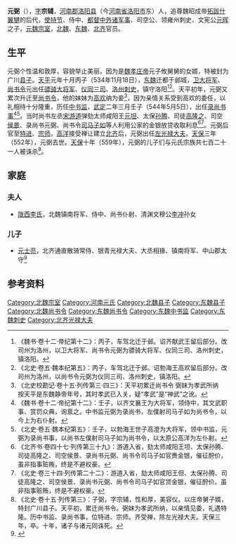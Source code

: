 '''元弼'''（{{bd|5世紀||552年| |catIdx=Y}}），[[表字|字]]'''宗辅'''，[[河南郡|河南郡]][[洛阳县|洛阳县]]（今[[河南省|河南省]][[洛阳市|洛阳市]]东）人，追尊魏昭成帝[[拓跋什翼犍|拓跋什翼犍]]的后代，[[使持节|使持节]]、侍中、[[都督中外诸军事|都督中外诸军事]]、司空公、领雍州刺史、文宪公[[元晖|元晖]]之子，[[元魏|元魏]][[宗室|宗室]]，[[北魏|北魏]]、[[东魏|东魏]]、[[北齐|北齐]]官员。

== 生平 ==
元弼个性温和敦厚，容貌举止美丽，因为是[[魏孝庄帝|魏孝庄帝]]元子攸舅舅的女婿，特被封为广川[[县子|县子]]。[[天平_(东魏)|天平]]元年十月丙子（534年11月18日），[[东魏|东魏]]迁都于邺城，[[卫大将军|卫大将军]]、[[尚书令|尚书令]]元出任[[骠骑大将军|骠骑大将军]]、[[仪同三司|仪同三司]]、[[洛州|洛州]][[刺史|刺史]]，镇守洛阳<ref>《魏书·卷十二·帝纪第十二》：丙子，车驾北迁于邺。诏齐献武王留后部分。改司州为洛州，以卫大将军、尚书令元弼为骠骑大将军、仪同三司、洛州刺史，镇洛阳。</ref><ref>《北史·卷五·魏本纪第五》：丙子，车驾北迁于邺。诏勃海王高欢留后部分。改司州为洛州，以尚书令元弼为仪同三司、洛州刺史，镇洛阳。</ref>。天平初年，元弼又累次升迁至[[尚书令|尚书令]]，他的妹妹为[[高欢|高欢]]纳为妾<ref>《北史校勘记·卷十五·列传第三·四三》：天平初累迁尚书令 弼妹为孝武所纳　按天平是东魏静帝年号，其时孝武已入关，疑“孝武”是“神武”之讹。</ref>，因为亲情关系受到高欢的委任，以礼相待十分隆重，历任[[中书监|中书监]]，[[武定_(东魏)|武定]]二年三月壬子（544年5月5日），出任[[录尚书事|录尚书事]]<ref>《魏书·卷十二·帝纪第十二》：壬子，以齐文襄王为大将军，领侍中，其文武职事、赏罚众典，询禀之。中书监元弼为录尚书，左僕射司马子如为尚书令，以今上为右仆射。</ref><ref>《北史·卷五·魏本纪第五》：壬子，以勃海王世子高澄为大将军，领中书监，元弼为录尚书事，以尚书左僕射司马子如为尚书令，以太原公高洋为左仆射。</ref>。当时尚书左丞[[宋游道|宋游道]]弹劾太师咸阳王[[元坦|元坦]]、太保[[孙腾|孙腾]]、司徒[[高隆之|高隆之]]、司空[[侯景|侯景]]、录尚书元弼、尚书令[[司马子如|司马子如]]等人利用公家的金银放贷收取利息<ref>《北齐书·卷四十七·列传第三十九》：游道入省，劾太师咸阳王坦、太保孙腾、司徒高隆之、司空侯景、录尚书元弼、尚书令司马子如官赉金银，催征酧价，虽非指事赃贿，终是不避权豪。</ref><ref>《北史·卷三十四·列传第二十二》：游道入省，劾太师咸阳王但、太保孙腾、司徒高隆之、司空侯景、录尚书元弼、尚书令司马子如官贷金银，催征酧价。虽非指事赃贿，终是不避权豪。</ref>。元弼后官至[[特进|特进]]、[[宗师|宗师]]。[[高洋|高洋]]接受禅让建立[[北齐|北齐]]后，元弼出任[[左光禄大夫|左光禄大夫]]。[[天保_(北齐)|天保]]三年（552年），元弼去世。[[天保_(北齐)|天保]]十年（559年），元弼的儿子们与元氏宗族共七百二十一人被诛杀<ref>《北史·卷十五·列传第三》：子弼，字宗辅，性和厚，美容仪。以庄帝舅子婿，特封广川县子。天平初，累迁尚书令。弼妹为孝武所纳，以亲情见委，礼遇特隆。历中书监、录尚书事，位特进、宗师。齐受禅，除左光禄大夫。天保三年，卒。十年，诸子与诸元同诛死。</ref>。

==家庭==
===夫人===
*[[陇西李氏|陇西李氏]]，北魏镇南将军、侍中、尚书仆射、清渊文穆公[[李冲_(北魏)|李冲]]孙女

===儿子===
*[[元士亮|元士亮]]，北齐通直散骑常侍、银青光禄大夫、大丞相掾、镇南将军、中山郡太守<ref>{{Cite book | author = 赵君平，赵文成编 | title = 《秦晋豫新出墓志搜佚续编》 | location =北京| publisher = 国家图书馆出版社 | date=2015.07 | pages=115|ISBN =978-7-5013-5598-3| accessdate = 2018-02-19 | url = | language= zh-hant| quote = }}</ref>

==参考资料==
{{reflist}}

[[Category:北魏宗室|Category:北魏宗室]]
[[Category:河南元氏|Category:河南元氏]]
[[Category:北魏县子|Category:北魏县子]]
[[Category:东魏县子|Category:东魏县子]]
[[Category:北魏尚书令|Category:北魏尚书令]]
[[Category:东魏尚书令|Category:东魏尚书令]]
[[Category:东魏中书监|Category:东魏中书监]]
[[Category:东魏刺史|Category:东魏刺史]]
[[Category:北齐光禄大夫|Category:北齐光禄大夫]]